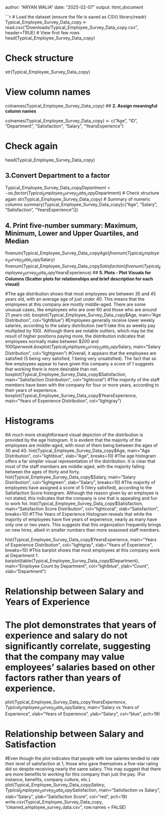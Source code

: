 author: "ARYAN WALIA"
date: "2025-02-07"
output: html_document

```r

# Load the dataset (ensure the file is saved as CSV)
library(readr)
Typical_Employee_Survey_Data_copy <- read.csv("Downloads/Typical_Employee_Survey_Data_copy.csv", header=TRUE)
# View first few rows
head(Typical_Employee_Survey_Data_copy)



# Check structure
str(Typical_Employee_Survey_Data_copy)

# View column names
colnames(Typical_Employee_Survey_Data_copy)
## **2. Assign meaningful column names**

colnames(Typical_Employee_Survey_Data_copy) <- c("Age", "ID", "Department", "Satisfaction", "Salary", "YearsExperience")




# Check again
head(Typical_Employee_Survey_Data_copy)

## **3.Convert Department to a factor**

Typical_Employee_Survey_Data_copy$Department <- as.factor(Typical_Employee_Survey_Data_copy$Department)
# Check structure again
str(Typical_Employee_Survey_Data_copy)
# Summary of numeric columns
summary(Typical_Employee_Survey_Data_copy[c("Age", "Salary", "Satisfaction", "YearsExperience")])

## **4. Print five-number summary: Maximum, Minimum, Lower and Upper Quartiles, and Median**

fivenum(Typical_Employee_Survey_Data_copy$Age)
fivenum(Typical_Employee_Survey_Data_copy$Salary)
fivenum(Typical_Employee_Survey_Data_copy$Satisfaction)
fivenum(Typical_Employee_Survey_Data_copy$YearsExperience)
## **5. Plots - Plot Visuals for Columns (Scatter plots for relationships and brief description for each visual)**

#The age distribution shows that most employees are between 35 and 45 years old, with an average age of just under 40. This means that the employees at this company are mostly middle-aged. There are some unusual cases, like employees who are over 60 and those who are around 21 years old.
boxplot(Typical_Employee_Survey_Data_copy$Age, main="Age Distribution", col="lightblue")
#Employees generally receive lower weekly salaries, according to the salary distribution (we'll take this as weekly pay multiplied by 100). Although there are notable outliers, which may be the result of higher positions paying more, the distribution indicates that employees normally make between $200 and $1000 per week.
boxplot(Typical_Employee_Survey_Data_copy$Salary, main="Salary Distribution", col="lightgreen")
#Overall, it appears that the employees are satisfied (5 being very satisfied, 1 being very unsatisfied). The fact that so few employees appear to have given this company a score of 1 suggests that working there is more desirable than not.
boxplot(Typical_Employee_Survey_Data_copy$Satisfaction, main="Satisfaction Distribution", col="lightcoral")
#The majority of the staff members have been with the company for four or more years, according to their years of experience.   
boxplot(Typical_Employee_Survey_Data_copy$YearsExperience, main="Years of Experience Distribution", col="lightgray")

# Histograms
#A much more straightforward visual depiction of the distribution is provided by the age histogram. It is evident that the majority of the employees are middle-aged, with most of them being between the ages of 30 and 40.
hist(Typical_Employee_Survey_Data_copy$Age, main="Age Distribution", col="lightblue", xlab="Age", breaks=10)
#The age histogram offers a far simpler visual representation of the distribution. It is clear that most of the staff members are middle-aged, with the majority falling between the ages of thirty and forty.
hist(Typical_Employee_Survey_Data_copy$Salary, main="Salary Distribution", col="lightgreen", xlab="Salary", breaks=10)
#The majority of employees have assigned a score of 5 (Very satisfied), according to the Satisfaction Score histogram. Although the reason given by an employee is not stated, this indicates that the company is one that is appealing and fun to work for.
hist(Typical_Employee_Survey_Data_copy$Satisfaction, main="Satisfaction Score Distribution", col="lightcoral", xlab="Satisfaction", breaks=10)
#TThe Years of Experience Histogram reveals that while the majority of employees have five years of experience, nearly as many have only one or two years. This suggests that this organization frequently brings on new hires, albeit in smaller numbers than more seasoned staff members.

hist(Typical_Employee_Survey_Data_copy$YearsExperience, main="Years of Experience Distribution", col="lightgray", xlab="Years of Experience", breaks=10)
#This barplot shows that most employees at this company work at Department 1.
barplot(table(Typical_Employee_Survey_Data_copy$Department), main="Employee Count by Department", col="lightblue", ylab="Count", xlab="Department")

# Relationship between Salary and Years of Experience
# The plot demonstrates that years of experience and salary do not significantly correlate, suggesting that the company may value employees' salaries based on other factors rather than years of experience.
plot(Typical_Employee_Survey_Data_copy$YearsExperience, Typical_Employee_Survey_Data_copy$Salary, main="Salary vs Years of Experience", xlab="Years of Experience", ylab="Salary", col="blue", pch=19)

# Relationship between Salary and Satisfaction
#Even though the plot indicates that people with low salaries tended to rate their level of satisfaction at 1, those who gave themselves a five-star rating did so despite receiving nearly the same salary. This may suggest that there are more benefits to working for this company than just the pay. (For instance, benefits, company culture, etc.).
plot(Typical_Employee_Survey_Data_copy$Salary, Typical_Employee_Survey_Data_copy$Satisfaction, main="Satisfaction vs Salary", xlab="Salary", ylab="Satisfaction Score", col="red", pch=19)
write.csv(Typical_Employee_Survey_Data_copy, "cleaned_employee_survey_data.csv", row.names = FALSE)
